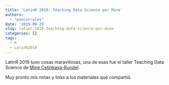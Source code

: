 ```yaml
---
title: 'LatinR 2019: Teaching Data Science por Mine'
authors: 
  - "paocorrales"
date: '2019-09-29'
slug: latinr-2019-teaching-data-science-por-mine
categories: []
tags:
  - R
  - LatinR2019
---
```


LatinR 2019 tuvo cosas maravillosas, una de esas fue el taller Teaching Data Science de [Mine Çetinkaya-Rundel](https://www2.stat.duke.edu/~mc301/). 

Muy pronto mis notas y links a los materiales que compartió. 
